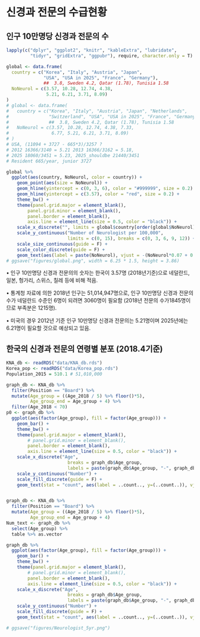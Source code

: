 # 신경과 전문의 수급현황 {#DemandSupplyNeurologist}

<!-- 1 page -->

<!-- - 통계연보(보건복지통계연보, 건강보험통계연보, 손에 잡히는 의료 심사∙평가 길잡이 등의 최신판 활용)를 활용하여 연도별 (해당과) 전문의 공급 현황을 비롯하여 의료이용(수요) 현황 등에 관해 전반적으로 기술함 (단 년도보다는 연도별 수치 변화를 보는 것이 중요함). -->
<!--     - 예) 최근 10년간 해당 전문과목의 전문의 수가 증가(또는 감소)하고 있는 추세이며, 이들의 요양기관 종별 분포 현황은 @@@@이러함. 그에 반해 국민들의 해당 전문과목에 대한 의료이용량은 감소(또는 증가)하고 있음. 이는 전체 의료이용량 중 해당 전문과목에 대해서 특히 그러함. -->

<!--  - 근거로 통계자료 활용을 권고드림. -->

## 인구 10만명당 신경과 전문의 수 

```r
lapply(c("dplyr", "ggplot2", "knitr", "kableExtra", "lubridate", 
         "tidyr", "gridExtra", "ggpubr"), require, character.only = T)
```

```r
global <- data.frame(
  country = c("Korea", "Italy", "Austria", "Japan", 
              "USA", "USA in 2025", "France", "Germany"), 
              ##  3.8, Sweden 4.2, Qatar (1.78), Tunisia 1.58
  NoNeurol = c(3.57, 10.28, 12.74, 4.38, 
               5.21, 6.21, 3.71, 8.09) 
)
# global <- data.frame(
#   country = c("Korea", "Italy", "Austria", "Japan", "Netherlands", 
#               "Switzerland", "USA", "USA in 2025", "France", "Germany"), 
#               ##  3.8, Sweden 4.2, Qatar (1.78), Tunisia 1.58
#   NoNeurol = c(3.57, 10.28, 12.74, 4.38, 7.33, 
#                6.77, 5.21, 6.21, 3.71, 8.09) 
# )
# USA, (11094 + 3727 - 665*3)/3257 ?
# 2012 16366/3140 = 5.21 2013 16366/3162 = 5.18, 
# 2025 18060/3451 = 5.23, 2025_shouldbe 21440/3451
# Resident 665/year, junior 3727
```

```r
global %>% 
  ggplot(aes(country, NoNeurol, color = country)) +
    geom_point(aes(size = NoNeurol)) +
    geom_hline(yintercept = c(0, 3, 6), color = "#999999", size = 0.2) +
    geom_hline(yintercept = c(3.57), color = "red", size = 0.2) +
    theme_bw() +
    theme(panel.grid.major = element_blank(),
        panel.grid.minor = element_blank(),
        panel.border = element_blank(),
        axis.line = element_line(size = 0.5, color = "black")) +     
    scale_x_discrete("", limits = global$country[order(global$NoNeurol)]) + 
    scale_y_continuous("Number of Neurologist per 100,000",
                       limits = c(0, 15), breaks = c(0, 3, 6, 9, 12)) +
    scale_size_continuous(guide = F) +
    scale_color_discrete(guide = F) +
    geom_text(aes(label = paste(NoNeurol), vjust = -(NoNeurol*0.07 + 0.5)))
# ggsave("figures/global.png", width = 6.25 * 1.5, height = 3.86)
```

•	인구 10만명당 신경과 전문의의 숫자는 한국이 3.57명 (2018년기준)으로 네덜란드, 일본, 헝가리, 스위스, 칠레 등에 비해 적음.

•	통계청 자료에 의한 2018년 인구는 51,014,947명으로, 인구 10만명당 신경과 전문의 수가 네덜란드 수준인 6명이 되려면 3060명이 필요함 (2018년 전문의 수가1845명이므로 부족분은 1215명).

•	미국의 경우 2012년 기준 인구 10만명당 신경과 전문의는 5.21명이며 2025년에는 6.21명이 필요할 것으로 예상되고 있음.


## 한국의 신경과 전문의 연령별 분포 (2018.4기준)

```r
KNA_db <- readRDS("data/KNA_db.rds")
Korea_pop <- readRDS("data/Korea_pop.rds")
Population_2015 = 510.1 # 51,010,000
```

```r
graph_db <- KNA_db %>%
  filter(Position == "Board") %>%
  mutate(Age_group = ((Age_2018 / 5) %>% floor()*5),
         Age_group_end = Age_group + 4) %>%
  filter(Age_2018 < 70)
p0 <- graph_db %>%
  ggplot(aes(factor(Age_group), fill = factor(Age_group))) + 
    geom_bar() +
    theme_bw() +
    theme(panel.grid.major = element_blank(),
        # panel.grid.minor = element_blank(), 
        panel.border = element_blank(),
        axis.line = element_line(size = 0.5, color = "black")) +     
    scale_x_discrete("Age",
                       breaks = graph_db$Age_group,
                       labels = paste(graph_db$Age_group, "-", graph_db$Age_group_end)) +
    scale_y_continuous("Number") +
    scale_fill_discrete(guide = F) +
    geom_text(stat = "count", aes(label = ..count.., y=(..count..)), vjust = -0.5)


graph_db <- KNA_db %>%
  filter(Position == "Board") %>%
  mutate(Age_group = ((Age_2018 / 5) %>% floor()*5),
         Age_group_end = Age_group + 4)
Num_text <- graph_db %>% 
  select(Age_group) %>%
  table %>% as.vector

graph_db %>%
  ggplot(aes(factor(Age_group), fill = factor(Age_group))) + 
    geom_bar() +
    theme_bw() +
    theme(panel.grid.major = element_blank(),
        # panel.grid.minor = element_blank(), 
        panel.border = element_blank(),
        axis.line = element_line(size = 0.5, color = "black")) +     
    scale_x_discrete("Age",
                       breaks = graph_db$Age_group,
                       labels = paste(graph_db$Age_group, "-", graph_db$Age_group_end)) +
    scale_y_continuous("Number") +
    scale_fill_discrete(guide = F) +
    geom_text(stat = "count", aes(label = ..count.., y=(..count..)), vjust = -0.5)

# ggsave("figures/Neurologist_5yr.png")

```



